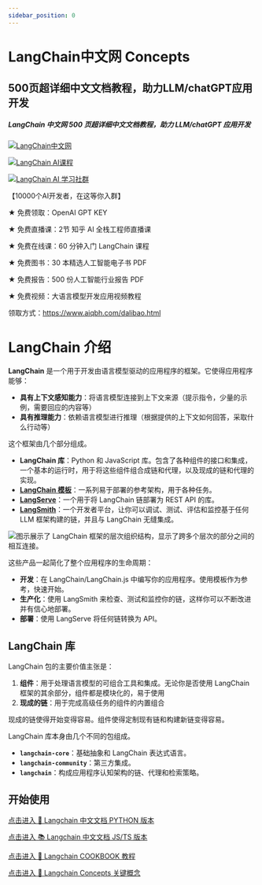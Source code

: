```yaml
---
sidebar_position: 0
---
```


# LangChain中文网 Concepts

## 500页超详细中文文档教程，助力LLM/chatGPT应用开发

##### LangChain 中文网 500 页超详细中文文档教程，助力 LLM/chatGPT 应用开发
[![LangChain中文网](https://pica.zhimg.com/50/v2-56e8bbb52aa271012541c1fe1ceb11a2_r.gif 'LangChain中文网')](http://python.langchian.com.cn)

[![LangChain AI课程](https://www.aiqbh.com/kecheng.png 'LangChain AI 课程')](https://www.zhihu.com/education/training/sku-detail/1684651118276382720?edu_sku_id=1684651118276382720&education_channel_code=LangChain-4edce0cdbc33183c)

[![LangChain AI 学习社群](https://www.aiqbh.com/jiaqun.jpg 'LangChain AI 学习社群')](https://www.aiqbh.com/dalibao.html)

【10000个AI开发者，在这等你入群】

★ 免费领取：OpenAI GPT KEY

★ 免费直播课：2节 知乎 AI 全栈工程师直播课

★ 免费在线课：60 分钟入门 LangChain 课程

★ 免费图书：30 本精选人工智能电子书 PDF

★ 免费报告：500 份人工智能行业报告 PDF

★ 免费视频：大语言模型开发应用视频教程

领取方式：https://www.aiqbh.com/dalibao.html


# LangChain 介绍

**LangChain** 是一个用于开发由语言模型驱动的应用程序的框架。它使得应用程序能够：
- **具有上下文感知能力**：将语言模型连接到上下文来源（提示指令，少量的示例，需要回应的内容等）
- **具有推理能力**：依赖语言模型进行推理（根据提供的上下文如何回答，采取什么行动等）

这个框架由几个部分组成。
- **LangChain 库**：Python 和 JavaScript 库。包含了各种组件的接口和集成，一个基本的运行时，用于将这些组件组合成链和代理，以及现成的链和代理的实现。
- **[LangChain 模板](/docs/templates)**：一系列易于部署的参考架构，用于各种任务。
- **[LangServe](/docs/langserve)**：一个用于将 LangChain 链部署为 REST API 的库。
- **[LangSmith](/docs/langsmith)**：一个开发者平台，让你可以调试、测试、评估和监控基于任何 LLM 框架构建的链，并且与 LangChain 无缝集成。

![图示展示了 LangChain 框架的层次组织结构，显示了跨多个层次的部分之间的相互连接。](https://python.langchain.com/svg/langchain_stack.svg "LangChain 框架概述")

这些产品一起简化了整个应用程序的生命周期：
- **开发**：在 LangChain/LangChain.js 中编写你的应用程序。使用模板作为参考，快速开始。
- **生产化**：使用 LangSmith 来检查、测试和监控你的链，这样你可以不断改进并有信心地部署。
- **部署**：使用 LangServe 将任何链转换为 API。

## LangChain 库

LangChain 包的主要价值主张是：
1. **组件**：用于处理语言模型的可组合工具和集成。无论你是否使用 LangChain 框架的其余部分，组件都是模块化的，易于使用
2. **现成的链**：用于完成高级任务的组件的内置组合

现成的链使得开始变得容易。组件使得定制现有链和构建新链变得容易。

LangChain 库本身由几个不同的包组成。
- **`langchain-core`**：基础抽象和 LangChain 表达式语言。
- **`langchain-community`**：第三方集成。
- **`langchain`**：构成应用程序认知架构的链、代理和检索策略。

## 开始使用

[点击进入 🚀  Langchain 中文文档 PYTHON 版本](https://python.langchain.com.cn/docs/get_started/introduction)

[点击进入 📚  Langchain 中文文档 JS/TS 版本](https://js.langchain.com.cn/docs/)

[点击进入 📃 Langchain COOKBOOK 教程](https://cookbook.langchain.com.cn/docs/)

[点击进入 🚀  Langchain Concepts 关键概念 ](https://docs.langchain.com.cn/docs/)